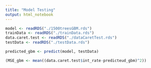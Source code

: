 ```yaml
---
title: "Model Testing"
output: html_notebook
---
```


```r
model <- readRDS("./1500treesGBM.rds")
trainData <- readRDS("./trainData.rds")
data.caret.test <- readRDS("./dataCaretTest.rds")
testData <- readRDS("./testData.rds")
```

```r
predicted_gbm <- predict(model, testData)
```

```r
(MSE_gbm <- mean((data.caret.test$int_rate-predicteud_gbm)^2)) 
```

